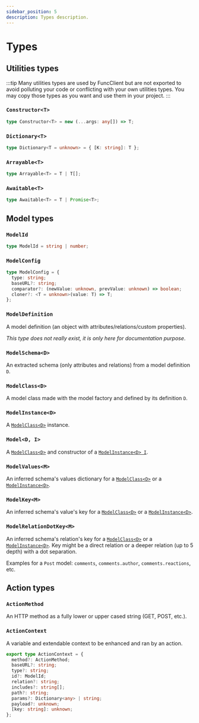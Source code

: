 ```yaml
---
sidebar_position: 5
description: Types description.
---
```


# Types

## Utilities types

:::tip
Many utilities types are used by FuncClient but are not exported to avoid
polluting your code or conflicting with your own utilities types.
You may copy those types as you want and use them in your project.
:::

### `Constructor<T>`

```typescript
type Constructor<T> = new (...args: any[]) => T;
```

### `Dictionary<T>`

```typescript
type Dictionary<T = unknown> = { [K: string]: T };
```

### `Arrayable<T>`

```typescript
type Arrayable<T> = T | T[];
```

### `Awaitable<T>`

```typescript
type Awaitable<T> = T | Promise<T>;
```

## Model types

### `ModelId`

```typescript
type ModelId = string | number;
```

### `ModelConfig`

```typescript
type ModelConfig = {
  type: string;
  baseURL?: string;
  comparator?: (newValue: unknown, prevValue: unknown) => boolean;
  cloner?: <T = unknown>(value: T) => T;
};
```

### `ModelDefinition`

A model definition (an object with attributes/relations/custom properties).

*This type does not really exist, it is only here for documentation purpose*.

### `ModelSchema<D>`

An extracted schema (only attributes and relations) from a model definition `D`.

### `ModelClass<D>`

A model class made with the model factory and defined by its definition `D`.

### `ModelInstance<D>`

A [`ModelClass<D>`](#modelclassd) instance.

### `Model<D, I>`

A [`ModelClass<D>`](#modelclassd) and constructor of a
[`ModelInstance<D> I`](#modelinstanced).

### `ModelValues<M>`

An inferred schema's values dictionary for a [`ModelClass<D>`](#modelclassd)
or a [`ModelInstance<D>`](#modelinstanced).

### `ModelKey<M>`

An inferred schema's value's key for a [`ModelClass<D>`](#modelclassd)
or a [`ModelInstance<D>`](#modelinstanced).

### `ModelRelationDotKey<M>`

An inferred schema's relation's key for a [`ModelClass<D>`](#modelclassd)
or a [`ModelInstance<D>`](#modelinstanced). Key might be a direct relation
or a deeper relation (up to 5 depth) with a dot separation.

Examples for a `Post` model: `comments`, `comments.author`,
`comments.reactions`, etc.

## Action types

### `ActionMethod`

An HTTP method as a fully lower or upper cased string (GET, POST, etc.).

### `ActionContext`

A variable and extendable context to be enhanced and ran by an action.

```typescript
export type ActionContext = {
  method?: ActionMethod;
  baseURL?: string;
  type?: string;
  id?: ModelId;
  relation?: string;
  includes?: string[];
  path?: string;
  params?: Dictionary<any> | string;
  payload?: unknown;
  [key: string]: unknown;
};
```
